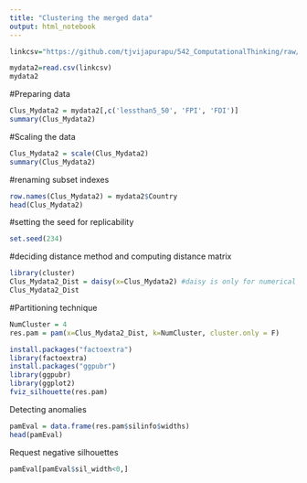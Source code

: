 ---
title: "Clustering the merged data"
output: html_notebook
---



```{r}
linkcsv="https://github.com/tjvijapurapu/542_ComputationalThinking/raw/main/UpdatedTJHemaSamik.csv"

mydata2=read.csv(linkcsv)
mydata2
```
#Preparing data
```{r}
Clus_Mydata2 = mydata2[,c('lessthan5_50', 'FPI', 'FDI')]
summary(Clus_Mydata2)
```
#Scaling the data
```{r}
Clus_Mydata2 = scale(Clus_Mydata2)
summary(Clus_Mydata2)
```
#renaming subset indexes
```{r}
row.names(Clus_Mydata2) = mydata2$Country
head(Clus_Mydata2)
```
#setting the seed for replicability
```{r}
set.seed(234)
```
#deciding distance method and computing distance matrix
```{r}
library(cluster)
Clus_Mydata2_Dist = daisy(x=Clus_Mydata2) #daisy is only for numerical data
Clus_Mydata2_Dist
```
#Partitioning technique
```{r}
NumCluster = 4
res.pam = pam(x=Clus_Mydata2_Dist, k=NumCluster, cluster.only = F)
```
```{r}
install.packages("factoextra")
library(factoextra)
install.packages("ggpubr")
library(ggpubr)
library(ggplot2)
fviz_silhouette(res.pam)
```
Detecting anomalies
```{r}
pamEval = data.frame(res.pam$silinfo$widths)
head(pamEval)
```
Request negative silhouettes
```{r}
pamEval[pamEval$sil_width<0,]
```



